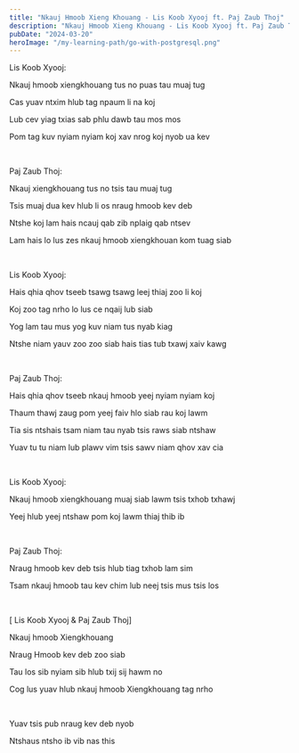 ```yaml
---
title: "Nkauj Hmoob Xieng Khouang - Lis Koob Xyooj ft. Paj Zaub Thoj"
description: "Nkauj Hmoob Xieng Khouang - Lis Koob Xyooj ft. Paj Zaub Thoj"
pubDate: "2024-03-20"
heroImage: "/my-learning-path/go-with-postgresql.png"
---
```


Lis Koob Xyooj:

Nkauj hmoob xiengkhouang tus no puas tau muaj tug

Cas yuav ntxim hlub tag npaum li na koj

Lub cev yiag txias sab phlu dawb tau mos mos

Pom tag kuv nyiam nyiam koj xav nrog koj nyob ua kev

<br />

Paj Zaub Thoj:

Nkauj xiengkhouang tus no tsis tau muaj tug

Tsis muaj dua kev hlub li os nraug hmoob kev deb

Ntshe koj lam hais ncauj qab zib nplaig qab ntsev

Lam hais lo lus zes nkauj hmoob xiengkhouan kom tuag siab

<br />

Lis Koob Xyooj:

Hais qhia qhov tseeb tsawg tsawg leej thiaj zoo li koj

Koj zoo tag nrho lo lus ce nqaij lub siab

Yog lam tau mus yog kuv niam tus nyab kiag

Ntshe niam yauv zoo zoo siab hais tias tub txawj xaiv kawg

<br />

Paj Zaub Thoj:

Hais qhia qhov tseeb nkauj hmoob yeej nyiam nyiam koj

Thaum thawj zaug pom yeej faiv hlo siab rau koj lawm

Tia sis ntshais tsam niam tau nyab tsis raws siab ntshaw

Yuav tu tu niam lub plawv vim tsis sawv niam qhov xav cia

<br />

Lis Koob Xyooj:

Nkauj hmoob xiengkhouang muaj siab lawm tsis txhob txhawj

Yeej hlub yeej ntshaw pom koj lawm thiaj thib ib

<br />

Paj Zaub Thoj:

Nraug hmoob kev deb tsis hlub tiag txhob lam sim

Tsam nkauj hmoob tau kev chim lub neej tsis mus tsis los

<br />

[ Lis Koob Xyooj & Paj Zaub Thoj]

Nkauj hmoob Xiengkhouang

Nraug Hmoob kev deb zoo siab

Tau los sib nyiam sib hlub txij sij hawm no

Cog lus yuav hlub nkauj hmoob Xiengkhouang tag nrho

<br />

Yuav tsis pub nraug kev deb nyob

Ntshaus ntsho ib vib nas this
